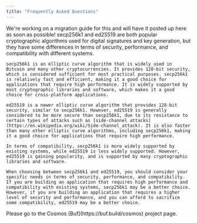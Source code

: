 ```yaml
---
title: "Frequently Asked Questions"
---
```


<AccordionGroup>
  <Accordion title="How can I upgrade from cosmos/evm v-0.1.x to v0.3.x or later?">
    We're working on a migration guide for this and will have it posted up here as soon as possible!
  </Accordion>
  <Accordion title="What is the difference between `secp256k1` and `ed25519`?">
    secp256k1 and ed25519 are both popular cryptographic algorithms used for digital signatures and key generation, but they have some differences in terms of security, performance, and compatibility with different systems.

    secp256k1 is an elliptic curve algorithm that is widely used in Bitcoin and many other cryptocurrencies. It provides 128-bit security, which is considered sufficient for most practical purposes. secp256k1 is relatively fast and efficient, making it a good choice for applications that require high performance. It is widely supported by most cryptographic libraries and software, which makes it a good choice for cross-platform applications.

    ed25519 is a newer elliptic curve algorithm that provides 128-bit security, similar to secp256k1. However, ed25519 is generally considered to be more secure than secp256k1, due to its resistance to certain types of attacks such as [side-channel attacks](https://en.wikipedia.org/wiki/Side-channel_attack). It is also faster than many other elliptic curve algorithms, including secp256k1, making it a good choice for applications that require high performance.

    In terms of compatibility, secp256k1 is more widely supported by existing systems, while ed25519 is less widely supported. However, ed25519 is gaining popularity, and is supported by many cryptographic libraries and software.

    When choosing between secp256k1 and ed25519, you should consider your specific needs in terms of security, performance, and compatibility. If you are building an application that requires high performance and compatibility with existing systems, secp256k1 may be a better choice. However, if you are building an application that requires a higher level of security and performance, and you can afford to sacrifice some compatibility, ed25519 may be a better choice.
  </Accordion>

  <Accordion title="Where can I find the Protobuf interfaces for Cosmos EVM?">
    Please go to the Cosmos [Buf](https://buf.build/cosmos) project page.
  </Accordion>
</AccordionGroup>

